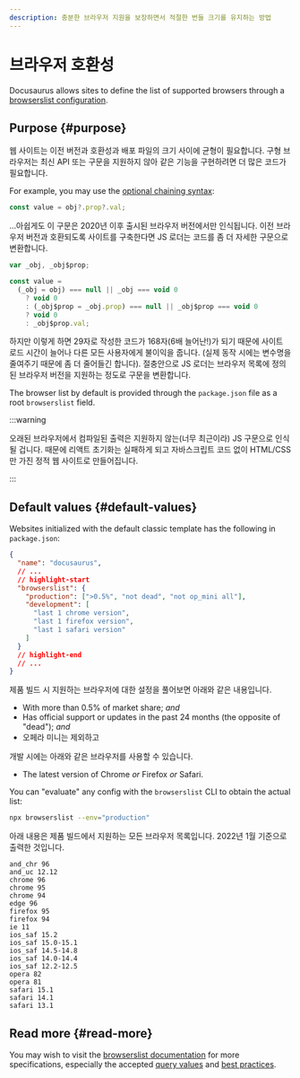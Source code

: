 ```yaml
---
description: 충분한 브라우저 지원을 보장하면서 적절한 번들 크기를 유지하는 방법
---
```


# 브라우저 호환성

Docusaurus allows sites to define the list of supported browsers through a [browserslist configuration](https://github.com/browserslist/browserslist).

## Purpose {#purpose}

웹 사이트는 이전 버전과 호환성과 배포 파일의 크기 사이에 균형이 필요합니다. 구형 브라우저는 최신 API 또는 구문을 지원하지 않아 같은 기능을 구현하려면 더 많은 코드가 필요합니다.

For example, you may use the [optional chaining syntax](https://developer.mozilla.org/en-US/docs/Web/JavaScript/Reference/Operators/Optional_chaining):

```js
const value = obj?.prop?.val;
```

...아쉽게도 이 구문은 2020년 이후 출시된 브라우저 버전에서만 인식됩니다. 이전 브라우저 버전과 호환되도록 사이트를 구축한다면 JS 로더는 코드를 좀 더 자세한 구문으로 변환합니다.

```js
var _obj, _obj$prop;

const value =
  (_obj = obj) === null || _obj === void 0
    ? void 0
    : (_obj$prop = _obj.prop) === null || _obj$prop === void 0
    ? void 0
    : _obj$prop.val;
```

하지만 이렇게 하면 29자로 작성한 코드가 168자(6배 늘어난!)가 되기 때문에 사이트 로드 시간이 늘어나 다른 모든 사용자에게 불이익을 줍니다. (실제 동작 시에는 변수명을 줄여주기 때문에 좀 더 줄어들긴 합니다). 절충안으로 JS 로더는 브라우저 목록에 정의된 브라우저 버전을 지원하는 정도로 구문을 변환합니다.

The browser list by default is provided through the `package.json` file as a root `browserslist` field.

:::warning

오래된 브라우저에서 컴파일된 출력은 지원하지 않는(너무 최근이라) JS 구문으로 인식될 겁니다. 때문에 리액트 초기화는 실패하게 되고 자바스크립트 코드 없이 HTML/CSS만 가진 정적 웹 사이트로 만들어집니다.

:::

## Default values {#default-values}

Websites initialized with the default classic template has the following in `package.json`:

```json title="package.json"
{
  "name": "docusaurus",
  // ...
  // highlight-start
  "browserslist": {
    "production": [">0.5%", "not dead", "not op_mini all"],
    "development": [
      "last 1 chrome version",
      "last 1 firefox version",
      "last 1 safari version"
    ]
  }
  // highlight-end
  // ...
}
```

제품 빌드 시 지원하는 브라우저에 대한 설정을 풀어보면 아래와 같은 내용입니다.

- With more than 0.5% of market share; _and_
- Has official support or updates in the past 24 months (the opposite of "dead"); _and_
- 오페라 미니는 제외하고

개발 시에는 아래와 같은 브라우저를 사용할 수 있습니다.

- The latest version of Chrome _or_ Firefox _or_ Safari.

You can "evaluate" any config with the `browserslist` CLI to obtain the actual list:

```bash
npx browserslist --env="production"
```

아래 내용은 제품 빌드에서 지원하는 모든 브라우저 목록입니다. 2022년 1월 기준으로 출력한 것입니다.

```text
and_chr 96
and_uc 12.12
chrome 96
chrome 95
chrome 94
edge 96
firefox 95
firefox 94
ie 11
ios_saf 15.2
ios_saf 15.0-15.1
ios_saf 14.5-14.8
ios_saf 14.0-14.4
ios_saf 12.2-12.5
opera 82
opera 81
safari 15.1
safari 14.1
safari 13.1
```

## Read more {#read-more}

You may wish to visit the [browserslist documentation](https://github.com/browserslist/browserslist/blob/main/README.md) for more specifications, especially the accepted [query values](https://github.com/browserslist/browserslist/blob/main/README.md#queries) and [best practices](https://github.com/browserslist/browserslist/blob/main/README.md#best-practices).
